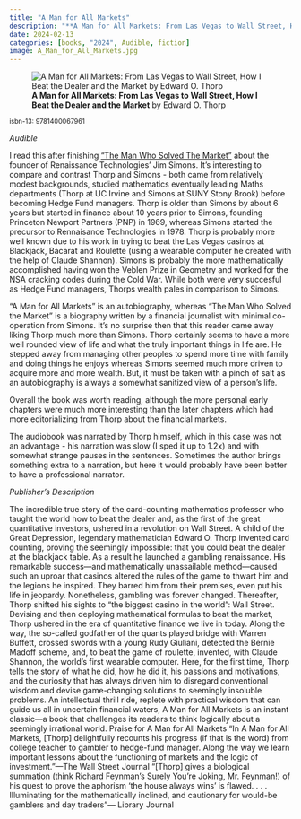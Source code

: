 ```yaml
---
title: "A Man for All Markets"
description: "**A Man for All Markets: From Las Vegas to Wall Street, How I Beat the Dealer and the Market** by Edward O. Thorp"
date: 2024-02-13
categories: [books, "2024", Audible, fiction]
image: A_Man_for_All_Markets.jpg
---
```

![**A Man for All Markets: From Las Vegas to Wall Street, How I Beat the Dealer and the Market** by Edward O. Thorp](A_Man_for_All_Markets.jpg){fig-align="left"}

<sup>isbn-13: 9781400067961</sup>

*Audible*

I read this after finishing ["The Man Who Solved The Market"](../2024-01-13-the-man-who-solved-the-market/) about the founder of Renaissance Technologies' Jim Simons. It's interesting to compare and contrast Thorp and Simons - both came from relatively modest backgrounds, studied mathematics eventually leading Maths departments (Thorp at UC Irvine and Simons at SUNY Stony Brook) before becoming Hedge Fund managers. Thorp is older than Simons by about 6 years but started in finance about 10 years prior to Simons, founding Princeton Newport Partners (PNP) in 1969, whereas Simons started the precursor to Rennaisance Technologies in 1978. Thorp is probably more well known due to his work in trying to beat the Las Vegas casinos at Blackjack, Bacarat and Roulette (using a wearable computer he created with the help of Claude Shannon). Simons is probably the more mathematically accomplished having won the Veblen Prize in Geometry and worked for the NSA cracking codes during the Cold War. While both were very succesful as Hedge Fund managers, Thorps wealth pales in comparison to Simons.

"A Man for All Markets" is an autobiography, whereas "The Man Who Solved the Market" is a biography written by a financial journalist with minimal co-operation from Simons. It's no surprise then that this reader came away liking Thorp much more than Simons. Thorp certainly seems to have a more well rounded view of life and what the truly important things in life are. He stepped away from managing other peoples to spend more time with family and doing things he enjoys whereas Simons seemed much more driven to acquire more and more wealth. But, it must be taken with a pinch of salt as an autobiography is always a somewhat sanitized view of a person's life.

Overall the book was worth reading, although the more personal early chapters were much more interesting than the later chapters which had more editorializing from Thorp about the financial markets.

The audiobook was narrated by Thorp himself, which in this case was not an advantage - his narration was slow (I sped it up to 1.2x) and with somewhat strange pauses in the sentences. Sometimes the author brings something extra to a narration, but here it would probably have been better to have a professional narrator.

*Publisher's Description*

The incredible true story of the card-counting mathematics professor who
taught the world how to beat the dealer and, as the first of the great
quantitative investors, ushered in a revolution on Wall Street. A child of
the Great Depression, legendary mathematician Edward O. Thorp invented card
counting, proving the seemingly impossible: that you could beat the dealer
at the blackjack table. As a result he launched a gambling renaissance. His
remarkable success—and mathematically unassailable method—caused such an
uproar that casinos altered the rules of the game to thwart him and the
legions he inspired. They barred him from their premises, even put his life
in jeopardy. Nonetheless, gambling was forever changed. Thereafter, Thorp
shifted his sights to “the biggest casino in the world”: Wall Street.
Devising and then deploying mathematical formulas to beat the market, Thorp
ushered in the era of quantitative finance we live in today. Along the way,
the so-called godfather of the quants played bridge with Warren Buffett,
crossed swords with a young Rudy Giuliani, detected the Bernie Madoff
scheme, and, to beat the game of roulette, invented, with Claude Shannon,
the world’s first wearable computer. Here, for the first time, Thorp tells
the story of what he did, how he did it, his passions and motivations, and
the curiosity that has always driven him to disregard conventional wisdom
and devise game-changing solutions to seemingly insoluble problems. An
intellectual thrill ride, replete with practical wisdom that can guide us
all in uncertain financial waters, A Man for All Markets is an instant
classic—a book that challenges its readers to think logically about a
seemingly irrational world. Praise for A Man for All Markets “In A Man for
All Markets, [Thorp] delightfully recounts his progress (if that is the
word) from college teacher to gambler to hedge-fund manager. Along the way
we learn important lessons about the functioning of markets and the logic
of investment.”—The Wall Street Journal “[Thorp] gives a biological
summation (think Richard Feynman’s Surely You’re Joking, Mr. Feynman!) of
his quest to prove the aphorism ‘the house always wins’ is flawed. . . .
Illuminating for the mathematically inclined, and cautionary for would-be
gamblers and day traders”— Library Journal
